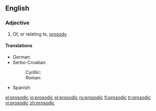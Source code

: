 ==English==

===Adjective===
{{en-adj}}

# Of, or relating to, [[prosody]].

====Translations====
{{trans-top|prosody}}
* German: {{t+|de|prosodisch}}
* Serbo-Croatian:
*: Cyrillic: {{t-|sh|прозо̀дӣјскӣ|sc=Cyrl}}
*: Roman: {{t-|sh|prozòdījskī}}
{{trans-mid}}
* Spanish: {{t+|es|prosódico|m}}
{{trans-bottom}}

[[el:prosodic]]
[[io:prosodic]]
[[pl:prosodic]]
[[ru:prosodic]]
[[fi:prosodic]]
[[tr:prosodic]]
[[vi:prosodic]]
[[zh:prosodic]]